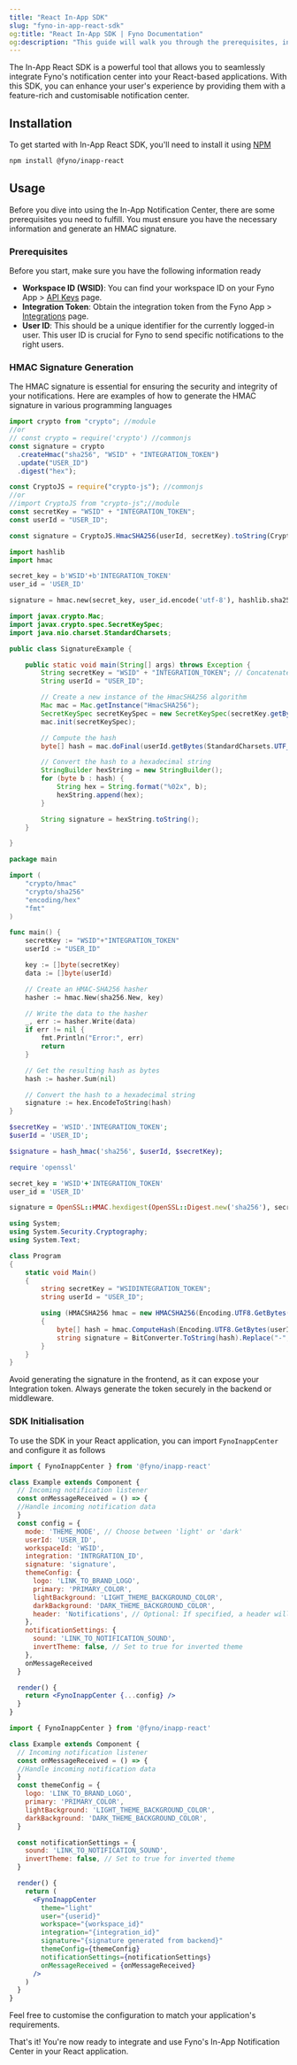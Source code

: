 ```yaml
---
title: "React In-App SDK"
slug: "fyno-in-app-react-sdk"
og:title: "React In-App SDK | Fyno Documentation"
og:description: "This guide will walk you through the prerequisites, installation, and step-by-step configuration required to get your web application ready for In-App notifications"
---
```


The In-App React SDK is a powerful tool that allows you to seamlessly integrate Fyno's notification center into your React-based applications. With this SDK, you can enhance your user's experience by providing them with a feature-rich and customisable notification center.

## Installation

To get started with In-App React SDK, you'll need to install it using [NPM](https://www.npmjs.com/package/@fyno/inapp-react)

```bash title="npm"
npm install @fyno/inapp-react
```

## Usage

Before you dive into using the In-App Notification Center, there are some prerequisites you need to fulfill. You must ensure you have the necessary information and generate an HMAC signature.

### Prerequisites

Before you start, make sure you have the following information ready

- **Workspace ID (WSID)**: You can find your workspace ID on your Fyno App > [API Keys](https://app.fyno.io/api-keys) page.
- **Integration Token**: Obtain the integration token from the Fyno App > [Integrations](https://app.fyno.io/integrations) page.
- **User ID**: This should be a unique identifier for the currently logged-in user. This user ID is crucial for Fyno to send specific notifications to the right users.

### HMAC Signature Generation

The HMAC signature is essential for ensuring the security and integrity of your notifications. Here are examples of how to generate the HMAC signature in various programming languages

<CodeBlocks>

```js title="Node" wordWrap
import crypto from "crypto"; //module
//or
// const crypto = require('crypto') //commonjs
const signature = crypto
  .createHmac("sha256", "WSID" + "INTEGRATION_TOKEN")
  .update("USER_ID")
  .digest("hex");
```

```js title="JavaScript" wordWrap
const CryptoJS = require("crypto-js"); //commonjs
//or
//import CryptoJS from "crypto-js";//module
const secretKey = "WSID" + "INTEGRATION_TOKEN";
const userId = "USER_ID";

const signature = CryptoJS.HmacSHA256(userId, secretKey).toString(CryptoJS.enc.Hex);
```

```python title="Python" wordWrap
import hashlib
import hmac

secret_key = b'WSID'+b'INTEGRATION_TOKEN'
user_id = 'USER_ID'

signature = hmac.new(secret_key, user_id.encode('utf-8'), hashlib.sha256).hexdigest()
```

```java title="Java" wordWrap
import javax.crypto.Mac;
import javax.crypto.spec.SecretKeySpec;
import java.nio.charset.StandardCharsets;

public class SignatureExample {

    public static void main(String[] args) throws Exception {
        String secretKey = "WSID" + "INTEGRATION_TOKEN"; // Concatenate the secret key
        String userId = "USER_ID";

        // Create a new instance of the HmacSHA256 algorithm
        Mac mac = Mac.getInstance("HmacSHA256");
        SecretKeySpec secretKeySpec = new SecretKeySpec(secretKey.getBytes(StandardCharsets.UTF_8), "HmacSHA256");
        mac.init(secretKeySpec);

        // Compute the hash
        byte[] hash = mac.doFinal(userId.getBytes(StandardCharsets.UTF_8));

        // Convert the hash to a hexadecimal string
        StringBuilder hexString = new StringBuilder();
        for (byte b : hash) {
            String hex = String.format("%02x", b);
            hexString.append(hex);
        }

        String signature = hexString.toString();
    }

}

```

```go title="Go" wordWrap
package main

import (
	"crypto/hmac"
	"crypto/sha256"
	"encoding/hex"
	"fmt"
)

func main() {
	secretKey := "WSID"+"INTEGRATION_TOKEN"
	userId := "USER_ID"

	key := []byte(secretKey)
	data := []byte(userId)

	// Create an HMAC-SHA256 hasher
	hasher := hmac.New(sha256.New, key)

	// Write the data to the hasher
	_, err := hasher.Write(data)
	if err != nil {
		fmt.Println("Error:", err)
		return
	}

	// Get the resulting hash as bytes
	hash := hasher.Sum(nil)

	// Convert the hash to a hexadecimal string
	signature := hex.EncodeToString(hash)
}
```

```php title="PHP" wordWrap
$secretKey = 'WSID'.'INTEGRATION_TOKEN';
$userId = 'USER_ID';

$signature = hash_hmac('sha256', $userId, $secretKey);
```

```ruby title="Ruby" wordWrap
require 'openssl'

secret_key = 'WSID'+'INTEGRATION_TOKEN'
user_id = 'USER_ID'

signature = OpenSSL::HMAC.hexdigest(OpenSSL::Digest.new('sha256'), secret_key, user_id)
```

```csharp title="C#" wordWrap
using System;
using System.Security.Cryptography;
using System.Text;

class Program
{
    static void Main()
    {
        string secretKey = "WSIDINTEGRATION_TOKEN";
        string userId = "USER_ID";

        using (HMACSHA256 hmac = new HMACSHA256(Encoding.UTF8.GetBytes(secretKey))
        {
            byte[] hash = hmac.ComputeHash(Encoding.UTF8.GetBytes(userId));
            string signature = BitConverter.ToString(hash).Replace("-", "").ToLower();
        }
    }
}
```

</CodeBlocks>

<Warning title="Watch out when generating HMAC Signatures!">Avoid generating the signature in the frontend, as it can expose your Integration token. Always generate the token securely in the backend or middleware.</Warning>

### SDK Initialisation

To use the SDK in your React application, you can import `FynoInappCenter` and configure it as follows

<CodeBlocks>

```jsx title="Option 1" wordWrap
import { FynoInappCenter } from '@fyno/inapp-react'

class Example extends Component {
  // Incoming notification listener
  const onMessageReceived = () => {
  //Handle incoming notification data
  }
  const config = {
    mode: 'THEME_MODE', // Choose between 'light' or 'dark'
    userId: 'USER_ID',
    workspaceId: 'WSID',
    integration: 'INTRGRATION_ID',
    signature: 'signature',
    themeConfig: {
      logo: 'LINK_TO_BRAND_LOGO',
      primary: 'PRIMARY_COLOR',
      lightBackground: 'LIGHT_THEME_BACKGROUND_COLOR',
      darkBackground: 'DARK_THEME_BACKGROUND_COLOR',
      header: 'Notifications', // Optional: If specified, a header will be shown
    },
    notificationSettings: {
      sound: 'LINK_TO_NOTIFICATION_SOUND',
      invertTheme: false, // Set to true for inverted theme
    },
    onMessageReceived
  }

  render() {
    return <FynoInappCenter {...config} />
  }
}

```

```jsx title="Option 2" wordWrap
import { FynoInappCenter } from '@fyno/inapp-react'

class Example extends Component {
  // Incoming notification listener
  const onMessageReceived = () => {
  //Handle incoming notification data
  }
  const themeConfig = {
    logo: 'LINK_TO_BRAND_LOGO',
    primary: 'PRIMARY_COLOR',
    lightBackground: 'LIGHT_THEME_BACKGROUND_COLOR',
    darkBackground: 'DARK_THEME_BACKGROUND_COLOR',
  }

  const notificationSettings = {
    sound: 'LINK_TO_NOTIFICATION_SOUND',
    invertTheme: false, // Set to true for inverted theme
  }

  render() {
    return (
      <FynoInappCenter
        theme="light"
        user="{userid}"
        workspace="{workspace_id}"
        integration="{integration_id}"
        signature="{signature generated from backend}"
        themeConfig={themeConfig}
        notificationSettings={notificationSettings}
        onMessageReceived = {onMessageReceived}
      />
    )
  }
}
```

</CodeBlocks>

Feel free to customise the configuration to match your application's requirements.

That's it! You're now ready to integrate and use Fyno's In-App Notification Center in your React application.

